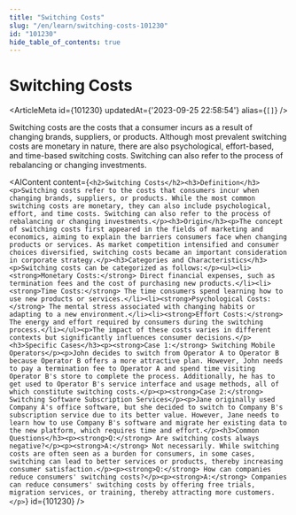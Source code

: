 ```yaml
---
title: "Switching Costs"
slug: "/en/learn/switching-costs-101230"
id: "101230"
hide_table_of_contents: true
---
```



# Switching Costs

<ArticleMeta id={101230} updatedAt={'2023-09-25 22:58:54'} alias={`[]`} />
<div className='border-solid border-b border-t-0 my-4 border-[var(--ifm-color-gray-300)]' />

Switching costs are the costs that a consumer incurs as a result of changing brands, suppliers, or products. Although most prevalent switching costs are monetary in nature, there are also psychological, effort-based, and time-based switching costs. Switching can also refer to the process of rebalancing or changing investments.

<AIContent content={`<h2>Switching Costs</h2><h3>Definition</h3><p>Switching costs refer to the costs that consumers incur when changing brands, suppliers, or products. While the most common switching costs are monetary, they can also include psychological, effort, and time costs. Switching can also refer to the process of rebalancing or changing investments.</p><h3>Origin</h3><p>The concept of switching costs first appeared in the fields of marketing and economics, aiming to explain the barriers consumers face when changing products or services. As market competition intensified and consumer choices diversified, switching costs became an important consideration in corporate strategy.</p><h3>Categories and Characteristics</h3><p>Switching costs can be categorized as follows:</p><ul><li><strong>Monetary Costs:</strong> Direct financial expenses, such as termination fees and the cost of purchasing new products.</li><li><strong>Time Costs:</strong> The time consumers spend learning how to use new products or services.</li><li><strong>Psychological Costs:</strong> The mental stress associated with changing habits or adapting to a new environment.</li><li><strong>Effort Costs:</strong> The energy and effort required by consumers during the switching process.</li></ul><p>The impact of these costs varies in different contexts but significantly influences consumer decisions.</p><h3>Specific Cases</h3><p><strong>Case 1:</strong> Switching Mobile Operators</p><p>John decides to switch from Operator A to Operator B because Operator B offers a more attractive plan. However, John needs to pay a termination fee to Operator A and spend time visiting Operator B's store to complete the process. Additionally, he has to get used to Operator B's service interface and usage methods, all of which constitute switching costs.</p><p><strong>Case 2:</strong> Switching Software Subscription Services</p><p>Jane originally used Company A's office software, but she decided to switch to Company B's subscription service due to its better value. However, Jane needs to learn how to use Company B's software and migrate her existing data to the new platform, which requires time and effort.</p><h3>Common Questions</h3><p><strong>Q:</strong> Are switching costs always negative?</p><p><strong>A:</strong> Not necessarily. While switching costs are often seen as a burden for consumers, in some cases, switching can lead to better services or products, thereby increasing consumer satisfaction.</p><p><strong>Q:</strong> How can companies reduce consumers' switching costs?</p><p><strong>A:</strong> Companies can reduce consumers' switching costs by offering free trials, migration services, or training, thereby attracting more customers.</p>`} id={101230} />
